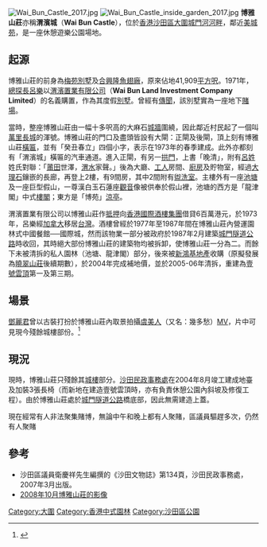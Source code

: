 [[File:Wai_Bun_Castle_2017.jpg|thumb]]
[[File:Wai_Bun_Castle_inside_garden_2017.jpg|thumb]]
'''博雅山莊'''亦稱'''渭濱城'''（'''Wai Bun Castle'''），位於[[香港|香港]][[沙田區|沙田區]][[大圍|大圍]][[城門河|城門河]][[河畔|河畔]]，鄰近[[美城苑|美城苑]]，是一座休憩遊樂公園場地。

==起源==
博雅山莊的前身為[[梅苑別墅|梅苑別墅]]及[[合興隆魚翅廠|合興隆魚翅廠]]，原來佔地41,909[[平方呎|平方呎]]。1971年，[[總探長|總探長]][[呂樂|呂樂]]以[[渭濱置業有限公司|渭濱置業有限公司]]（'''Wai Bun Land Investment Company Limited'''）的名義購置，作為其度假[[別墅|別墅]]。曾經有[[傳聞|傳聞]]，該別墅實為一座地下[[賭場|賭場]]。

當時，整座博雅山莊由一幅十多呎高的大麻石[[城牆|城牆]]圍繞，因此鄰近村民起了一個叫[[萬里長城|萬里長城]]的渾號。博雅山莊的門口及盡頭皆設有大閘：正閘及後閘，頂上刻有博雅山莊[[橫匾|橫匾]]，並有「癸丑春立」四個小字，表示在1973年的春季建成。此外亦都刻有「渭濱城」橫匾的汽車通道。進入正閘，有另一[[拱門|拱門]]，上書「晚清」，附有[[呂姓|呂姓]]姓氏對聯：「[[莆田|莆田]]世澤，[[渭水|渭水]]家聲。」後為大廳、[[傭人|工人]]房間、[[廚房|廚房]]及貯物室，經過[[大理石|大理石]]鑲嵌的長廊，再登上2樓，有9間房，其中2間附有[[盥洗室|盥洗室]]。主樓外有一座[[池塘|池塘]]及一座巨型假山，一尊漢白玉石蓮座[[觀音|觀音]]像被供奉於假山裡，池塘的西方是「龍津閣」中式[[閣|樓閣]]；東方是「博苑」[[涼亭|涼亭]]。

渭濱置業有限公司以博雅山莊作[[抵押|抵押]]向[[香港國際酒樓集團|香港國際酒樓集團]]借貸6百萬港元，於1973年，呂樂經[[加拿大|加拿大]]移居[[台灣|台灣]]。酒樓曾經於1977年至1987年間在博雅山莊內營運園林式中國餐館──國際城，然而該物業一部分被政府於1987年2月建築[[城門隧道公路|城門隧道公路]]時收回，其時絕大部份博雅山莊的建築物均被拆卸，使博雅山莊一分為二。而餘下未被清拆的私人園林（池塘、龍津閣）部分，後來被[[新鴻基地產|新鴻基地產]]收購（原擬發展為[[曉翠山莊|曉翠山莊]]後續期數），於2004年完成補地價，並於2005-06年清拆，重建為[[壹號雲頂|壹號雲頂]]第一及第三期。

== 場景 ==
[[鄧麗君|鄧麗君]]曾以古裝打扮於博雅山莊內取景拍攝[[虞美人_(词牌)|虞美人]]（又名：幾多愁）[[音樂錄影帶|MV]]，片中可見現今殘餘城樓部份。<ref>{{Citation|title=鄧麗君 虞美人（又名:幾多愁）|url=https://www.youtube.com/watch?v=ZyVyhVZ8rjM|accessdate=2020-05-09|language=zh-CN|archive-date=2020-05-05|archive-url=https://web.archive.org/web/20200505070636/https://www.youtube.com/watch?v=ZyVyhVZ8rjM|dead-url=no}}</ref>

==現況==
現時，博雅山莊只殘餘其[[城樓|城樓]]部分。[[沙田_(香港)|沙田]][[民政事務處|民政事務處]]在2004年8月竣工建成地臺及加裝3張長椅（而新地在建造壹號雲頂時，亦有負責休憩公園內斜坡及修復工程）。由於博雅山莊處於[[城門隧道公路|城門隧道公路]]橋底部，因此無需建造上蓋。

現在經常有人非法聚集賭博，無論中午和晚上都有人聚賭，區議員驅趕多次，仍然有人聚賭

==參考==
* 沙田區議員衛慶祥先生編撰的《沙田文物誌》第134頁，沙田民政事務處，2007年3月出版。
* [http://uk.youtube.com/watch?v=5ls_P0RFHn4 2008年10月博雅山莊的影像]

{{coord|22.37943|114.17763|type:landmark_regiion:hk|format=dms|display=title}}

[[Category:大圍|Category:大圍]]
[[Category:香港中式園林|Category:香港中式園林]]

[[Category:沙田區公園|Category:沙田區公園]]
